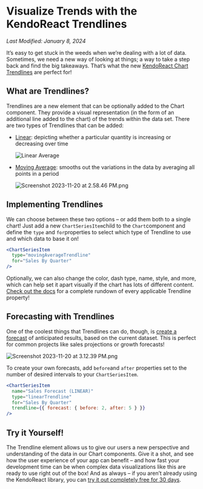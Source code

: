 # Visualize Trends with the KendoReact Trendlines

*Last Modified: January 8, 2024*

It’s easy to get stuck in the weeds when we’re dealing with a lot of data. Sometimes, we need a new way of looking at things; a way to take a step back and find the big takeaways. That’s what the new [KendoReact Chart Trendlines](https://www.telerik.com/kendo-react-ui/components/charts/chart/elements/trendlines/) are perfect for! 

## What are Trendlines?

Trendlines are a new element that can be optionally added to the Chart component. They provide a visual representation (in the form of an additional line added to the chart) of the trends within the data set. There are two types of Trendlines that can be added: 

- [Linear](https://www.telerik.com/kendo-react-ui/components/charts/chart/elements/trendlines/#toc-linear-trendline): depicting whether a particular quantity is increasing or decreasing over time
    
    ![Linear Average](https://d585tldpucybw.cloudfront.net/sfimages/default-source/.net-maui-scheduler/screenshot-2023-11-20-at-2-58-34-pm.png?sfvrsn=6b6bf852_1g)
    
- [Moving Average](https://www.telerik.com/kendo-react-ui/components/charts/chart/elements/trendlines/#toc-moving-average-trendline): smooths out the variations in the data by averaging all points in a period
    
    ![Screenshot 2023-11-20 at 2.58.46 PM.png](https://d585tldpucybw.cloudfront.net/sfimages/default-source/.net-maui-scheduler/screenshot-2023-11-20-at-2-58-46-pmc4023daf-003b-47c6-b629-3b0db315a71d.png?sfvrsn=7d0a3291_1)

    

## Implementing Trendlines

We can choose between these two options – or add them both to a single chart! Just add a new `ChartSeriesItem`child to the `Chart`component and define the `type` and `for`properties to select which type of Trendline to use and which data to base it on! 

```jsx
<ChartSeriesItem
  type="movingAverageTrendline"
  for="Sales By Quarter"
/>
```

Optionally, we can also change the color, dash type, name, style, and more, which can help set it apart visually if the chart has lots of different content. [Check out the docs](https://www.telerik.com/kendo-react-ui/components/charts/chart/elements/trendlines/#toc-customization) for a complete rundown of every applicable Trendline property! 

## Forecasting with Trendlines

One of the coolest things that Trendlines can do, though, is [create a forecast](https://www.telerik.com/kendo-react-ui/components/charts/chart/elements/trendlines/#toc-forecasts) of anticipated results, based on the current dataset. This is perfect for common projects like sales projections or growth forecasts!  

![Screenshot 2023-11-20 at 3.12.39 PM.png](https://d585tldpucybw.cloudfront.net/sfimages/default-source/.net-maui-scheduler/screenshot-2023-11-20-at-3-12-39-pm.png?sfvrsn=8557319d_1)

To create your own forecasts, add `before`and `after` properties set to the number of desired intervals to your `ChartSeriesItem`.

```jsx
<ChartSeriesItem
  name="Sales Forecast (LINEAR)"
  type="linearTrendline"
  for="Sales By Quarter"
  trendline={{ forecast: { before: 2, after: 5 } }}
/>
```

## Try it Yourself!

The Trendline element allows us to give our users a new perspective and understanding of the data in our Chart components. Give it a shot, and see how the user experience of your app can benefit – and how fast your development time can be when complex data visualizations like this are ready to use right out of the box!  And as always – if you aren’t already using the KendoReact library, you can [try it out completely free for 30 days](https://www.telerik.com/kendo-react-ui).